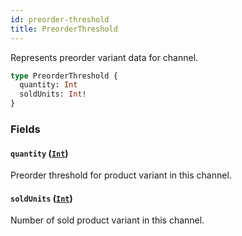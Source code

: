 ```yaml
---
id: preorder-threshold
title: PreorderThreshold
---
```


Represents preorder variant data for channel.

```graphql
type PreorderThreshold {
  quantity: Int
  soldUnits: Int!
}
```

### Fields

#### `quantity` ([`Int`](../../../developer/api-reference/scalars/int))

Preorder threshold for product variant in this channel.

#### `soldUnits` ([`Int`](../../../developer/api-reference/scalars/int))

Number of sold product variant in this channel.
